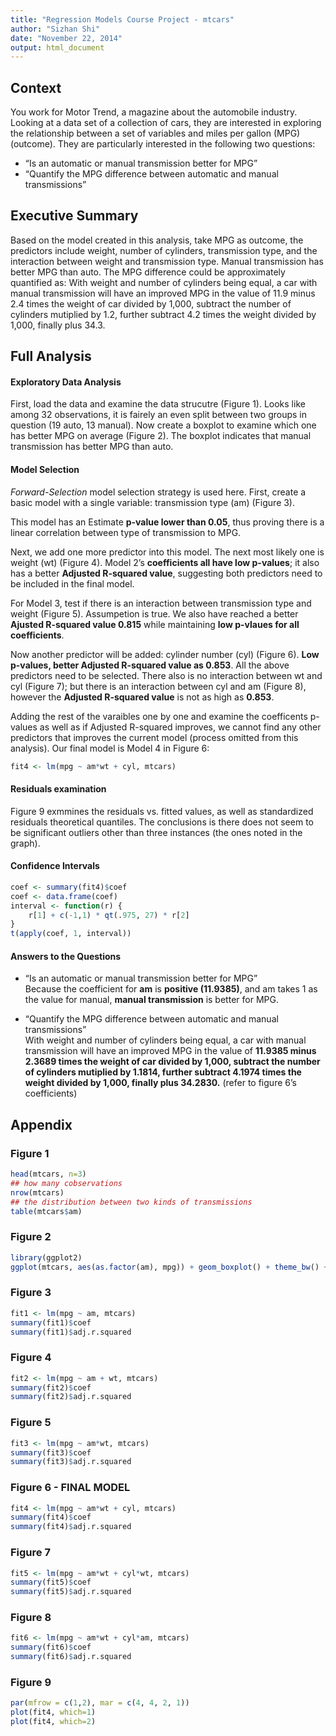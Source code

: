 ```yaml
---
title: "Regression Models Course Project - mtcars"
author: "Sizhan Shi"
date: "November 22, 2014"
output: html_document
---
```

## Context  

You work for Motor Trend, a magazine about the automobile industry. Looking at a data set of a collection of cars, they are interested in exploring the relationship between a set of variables and miles per gallon (MPG) (outcome). They are particularly interested in the following two questions:  

- "Is an automatic or manual transmission better for MPG”  
- "Quantify the MPG difference between automatic and manual transmissions"  

## Executive Summary  
Based on the model created in this analysis, take MPG as outcome, the predictors include weight, number of cylinders, transmission type, and the interaction between weight and transmission type. Manual transmission has better MPG than auto. The MPG difference could be approximately quantified as: With weight and number of cylinders being equal, a car with manual transmission will have an improved MPG in the value of 11.9 minus 2.4 times the weight of car divided by 1,000, subtract the number of cylinders mutiplied by 1.2, further subtract 4.2 times the weight divided by 1,000, finally plus 34.3.  

## Full Analysis  

#### Exploratory Data Analysis  
First, load the data and examine the data strucutre (Figure 1). Looks like among 32 observations, it is fairely an even split between two groups in question (19 auto, 13 manual). Now create a boxplot to examine which one has better MPG on average (Figure 2). The boxplot indicates that manual transmission has better MPG than auto.    

#### Model Selection  
*Forward-Selection* model selection strategy is used here. First, create a basic model with a single variable: transmission type (am) (Figure 3).  

This model has an Estimate **p-value lower than 0.05**, thus proving there is a linear correlation between type of transmission to MPG.  

Next, we add one more predictor into this model. The next most likely one is weight (wt) (Figure 4).  Model 2's **coefficients all have low p-values**; it also has a better **Adjusted R-squared value**, suggesting both predictors need to be included in the final model.  

For Model 3, test if there is an interaction between transmission type and weight (Figure 5). Assumpetion is true. We also have reached a better **Ajusted R-squared value 0.815** while maintaining **low p-vlaues for all coefficients**.   

Now another predictor will be added: cylinder number (cyl) (Figure 6). **Low p-values, better Adjusted R-squared value as 0.853**. All the above predictors need to be selected. There also is no interaction between wt and cyl (Figure 7); but there is an interaction between cyl and am (Figure 8), however the **Adjusted R-squared value** is not as high as **0.853**.    

Adding the rest of the varaibles one by one and examine the coefficents p-values as well as if Adjusted R-squared improves, we cannot find any other predictors that improves the current model (process omitted from this analysis). Our final model is Model 4 in Figure 6:  

```r
fit4 <- lm(mpg ~ am*wt + cyl, mtcars)
```

#### Residuals examination  
Figure 9 exmmines the residuals vs. fitted values, as well as standardized residuals theoretical quantiles. The conclusions is there does not seem to be significant outliers other than three instances (the ones noted in the graph).  

#### Confidence Intervals  

```r
coef <- summary(fit4)$coef
coef <- data.frame(coef)
interval <- function(r) {
    r[1] + c(-1,1) * qt(.975, 27) * r[2]
}
t(apply(coef, 1, interval))
```


#### Answers to the Questions  

- "Is an automatic or manual transmission better for MPG”  
Because the coefficient for **am** is **positive (11.9385)**, and am takes 1 as the value for manual, **manual transmission** is better for MPG.  

- "Quantify the MPG difference between automatic and manual transmissions"  
With weight and number of cylinders being equal, a car with manual transmission will have an improved MPG in the value of **11.9385 minus 2.3689 times the weight of car divided by 1,000, subtract the number of cylinders mutiplied by 1.1814, further subtract 4.1974 times the weight divided by 1,000, finally plus 34.2830.** (refer to figure 6's coefficients)   


## Appendix

### Figure 1  
```r
head(mtcars, n=3)
## how many cobservations
nrow(mtcars)
## the distribution between two kinds of transmissions
table(mtcars$am)
```

### Figure 2  
```r
library(ggplot2)
ggplot(mtcars, aes(as.factor(am), mpg)) + geom_boxplot() + theme_bw() + labs(x="0=Auto, 1=Manual")
```

### Figure 3  

```r
fit1 <- lm(mpg ~ am, mtcars)
summary(fit1)$coef
summary(fit1)$adj.r.squared
```

### Figure 4  


```r
fit2 <- lm(mpg ~ am + wt, mtcars)
summary(fit2)$coef
summary(fit2)$adj.r.squared
```

### Figure 5  

```r
fit3 <- lm(mpg ~ am*wt, mtcars)
summary(fit3)$coef
summary(fit3)$adj.r.squared
```

### Figure 6 - FINAL MODEL    

```r
fit4 <- lm(mpg ~ am*wt + cyl, mtcars)
summary(fit4)$coef
summary(fit4)$adj.r.squared
```

### Figure 7  

```r
fit5 <- lm(mpg ~ am*wt + cyl*wt, mtcars)
summary(fit5)$coef
summary(fit5)$adj.r.squared
```

### Figure 8  
```r
fit6 <- lm(mpg ~ am*wt + cyl*am, mtcars)
summary(fit6)$coef
summary(fit6)$adj.r.squared
```

### Figure 9

```r
par(mfrow = c(1,2), mar = c(4, 4, 2, 1))
plot(fit4, which=1)
plot(fit4, which=2)
```
